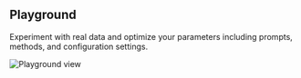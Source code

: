 ## Playground

Experiment with real data and optimize your parameters including prompts, methods, and configuration settings.

![Playground view](playground)
